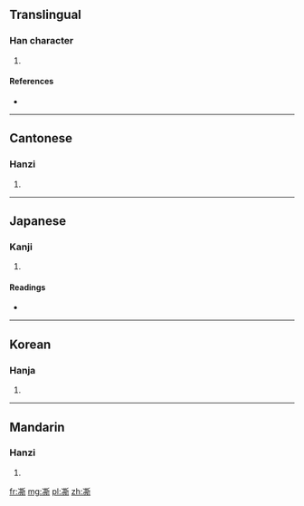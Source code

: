 ==Translingual==

===Han character===
{{Han char|rn=15|rad=冫|as=12|sn=14|four=3212<sub>1</sub>|canj=戈一廿金中 (IMTCL)}}

# {{defn|Han|sort=冫12}}

====References====
* {{Han ref|kx=0133.310|dkj=01706|dj=0298.150|hdz=10300.240|uh=51D8|ud=20952|bh=E140|bd=57664}}

----

==Cantonese==

===Hanzi===
{{yue-hanzi|jyut=|y=si1}}

# {{defn|Cantonese|sort=冫12}}

----

==Japanese==

===Kanji===
{{ja-kanji|grade=|rs=冫12}}

# {{defn|Japanese|sort=冫12}}

====Readings====
* {{ja-readings|on=[[し]] (shi), [[せい]] (sei), [[さい]] (sai)|kun=}}

----

==Korean==

===Hanja===
{{ko-hanja|hangeul=시|rv=si|mr=si}}

# {{defn|Korean|sort=冫12}}

----

==Mandarin==

===Hanzi===
{{cmn-hanzi|pin=[[sī]] ([[si1]])|wg=ssu<sup>1</sup>}}

# {{defn|Mandarin|sort=冫12}}

[[fr:凘]]
[[mg:凘]]
[[pl:凘]]
[[zh:凘]]